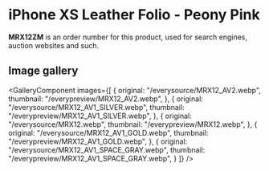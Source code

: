 
# iPhone XS Leather Folio - Peony Pink

<Callout type='info' emoji='👉🏻'>**MRX12ZM** is an order number for this product, used for search engines, auction websites and such.</Callout>

## Image gallery

<GalleryComponent
    images={[
      {
        original: "/everysource/MRX12_AV2.webp",
        thumbnail: "/everypreview/MRX12_AV2.webp",
      },
      {
        original: "/everysource/MRX12_AV1_SILVER.webp",
        thumbnail: "/everypreview/MRX12_AV1_SILVER.webp",
      },
      {
        original: "/everysource/MRX12.webp",
        thumbnail: "/everypreview/MRX12.webp",
      },
      {
        original: "/everysource/MRX12_AV1_GOLD.webp",
        thumbnail: "/everypreview/MRX12_AV1_GOLD.webp",
      },
      {
        original: "/everysource/MRX12_AV1_SPACE_GRAY.webp",
        thumbnail: "/everypreview/MRX12_AV1_SPACE_GRAY.webp",
      }
    ]}
  />
